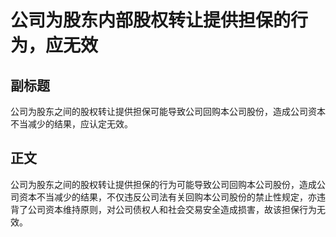# 公司为股东内部股权转让提供担保的行为，应无效
## 副标题
公司为股东之间的股权转让提供担保可能导致公司回购本公司股份，造成公司资本不当减少的结果，应认定无效。
## 正文
公司为股东之间的股权转让提供担保的行为可能导致公司回购本公司股份，造成公司资本不当减少的结果，不仅违反公司法有关回购本公司股份的禁止性规定，亦违背了公司资本维持原则，对公司债权人和社会交易安全造成损害，故该担保行为无效。